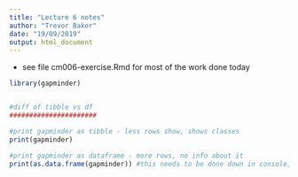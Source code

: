 ```yaml
---
title: "Lecture 6 notes"
author: "Trevor Baker"
date: "19/09/2019"
output: html_document
---
```


- see file cm006-exercise.Rmd for most of the work done today

```r
library(gapminder)


#diff of tibble vs df
######################

#print gapminder as tibble - less rows show, shows classes
print(gapminder)

#print gapminder as dataframe - more rows, no info about it
print(as.data.frame(gapminder)) #this needs to be done down in console, not here in Rmd to see the difference

```


